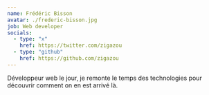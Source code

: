 ```yaml
---
name: Frédéric Bisson
avatar: ./frederic-bisson.jpg
job: Web developer
socials:
  - type: "x"
    href: https://twitter.com/zigazou
  - type: "github"
    href: https://github.com/zigazou
---
```


Développeur web le jour, je remonte le temps des technologies pour découvrir comment on en est arrivé là.
